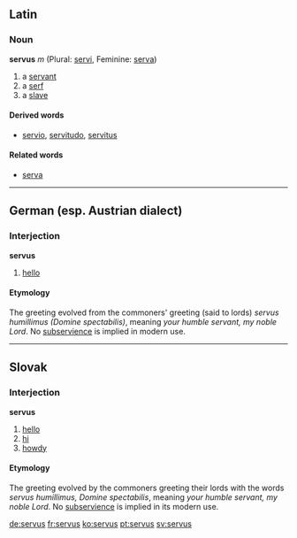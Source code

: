 ==Latin==
===Noun===
'''servus''' ''m'' (Plural: [[servi]], Feminine: [[serva]])

# a [[servant]]
# a [[serf]]
# a [[slave]]
====Derived words====
* [[servio]], [[servitudo]], [[servitus]]

====Related words====
* [[serva]]

----
==German (esp. Austrian dialect)==
===Interjection===
'''servus'''
# [[hello]]
==== Etymology ====
The greeting evolved from the commoners' greeting (said to lords) ''servus humillimus (Domine spectabilis)'', meaning ''your humble servant, my noble Lord''. No [[subservience]] is implied in modern use.

----
==Slovak==
===Interjection===
'''servus'''
# [[hello]]
# [[hi]]
# [[howdy]]
==== Etymology ====
The greeting evolved by the commoners greeting their lords with the words ''servus humillimus, Domine spectabilis'', meaning ''your humble servant, my noble Lord''. No [[subservience]] is implied in its modern use.

[[de:servus]]
[[fr:servus]]
[[ko:servus]]
[[pt:servus]]
[[sv:servus]]